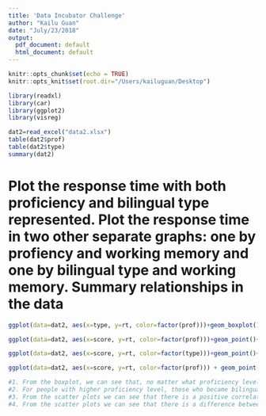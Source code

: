 ```yaml
---
title: 'Data Incubator Challenge'
author: "Kailu Guan"
date: "July/23/2018"
output:
  pdf_document: default
  html_document: default
---
```


```r
knitr::opts_chunk$set(echo = TRUE)
knitr::opts_knit$set(root.dir="/Users/kailuguan/Desktop")

library(readxl)
library(car)
library(ggplot2)
library(visreg)
```

```r
dat2=read_excel("data2.xlsx")
table(dat2$prof)
table(dat2$type)
summary(dat2)

```

# Plot the response time with both proficiency and bilingual type represented. Plot the response time in two other separate graphs: one by profiency and working memory and one by bilingual type and working memory. Summary relationships in the data

```r
ggplot(data=dat2, aes(x=type, y=rt, color=factor(prof)))+geom_boxplot()+geom_jitter()+ggtitle("Response Time by Type with Proficiency") + xlab("Bilingual Type")+ylab("Response Time")

ggplot(data=dat2, aes(x=score, y=rt, color=factor(prof)))+geom_point()+ggtitle("Response Time by Working Memory Score with Proficiency") + xlab("Working Memory Score")+ylab("Response Time")

ggplot(data=dat2, aes(x=score, y=rt, color=factor(type)))+geom_point()+ggtitle("Response Time by Working Memory Score with Bilingual Type") + xlab("Working Memory Score")+ylab("Response Time") + stat_smooth(method="lm",se=FALSE)

ggplot(data=dat2, aes(x=score, y=rt, color=factor(prof))) + geom_point() + facet_grid(~prof) + ggtitle("Response Time by Working Memory Score")+ ylab("Response Time")+xlab("Working Memory Score")

#1. From the boxplot, we can see that, no matter what proficiency level they are in, those who are monolingual responded the fastest among the four bilingual types. 
#2. For people with higher proficiency level, those who became bilingual sequentially responded the slowest among the four bilingual type. For people with lower proficiency level, both sequential and simultaneous bilinguals responded slower among the four types.
#3. From the scatter plots we can see that there is a positive correlation between the participants' working memory score and their response time regardless of their proficiency and bilingual type.
#4. From the scatter plots we can see that there is a difference between monolingual participants and sequential bilingual.    

```


